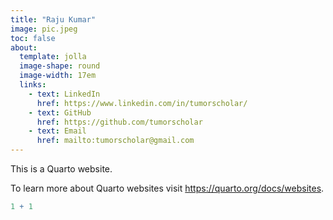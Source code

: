 ```yaml
---
title: "Raju Kumar"
image: pic.jpeg
toc: false
about: 
  template: jolla
  image-shape: round
  image-width: 17em
  links:
    - text: LinkedIn
      href: https://www.linkedin.com/in/tumorscholar/
    - text: GitHub
      href: https://github.com/tumorscholar
    - text: Email
      href: mailto:tumorscholar@gmail.com
---
```


This is a Quarto website.

To learn more about Quarto websites visit <https://quarto.org/docs/websites>.

```r
1 + 1
```
